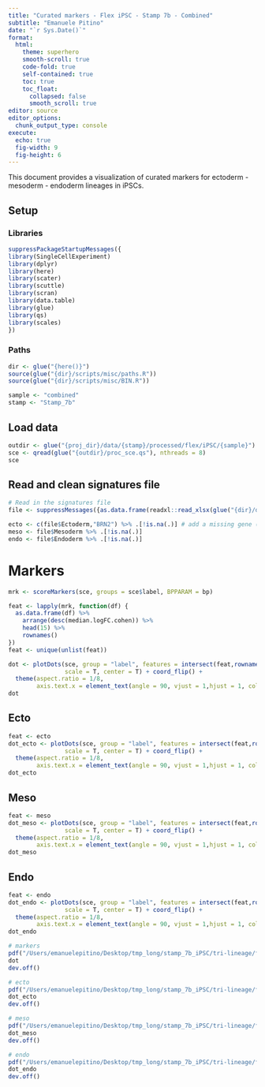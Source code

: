 ```yaml
---
title: "Curated markers - Flex iPSC - Stamp 7b - Combined"
subtitle: "Emanuele Pitino"
date: "`r Sys.Date()`"
format: 
  html:
    theme: superhero
    smooth-scroll: true
    code-fold: true
    self-contained: true
    toc: true
    toc_float: 
      collapsed: false
      smooth_scroll: true
editor: source
editor_options: 
  chunk_output_type: console
execute:
  echo: true
  fig-width: 9     
  fig-height: 6 
---
```

This document provides a visualization of curated markers for ectoderm - mesoderm - endoderm lineages in iPSCs.

## Setup
### Libraries
```r
suppressPackageStartupMessages({
library(SingleCellExperiment)
library(dplyr)
library(here)
library(scater)
library(scuttle)
library(scran)
library(data.table)
library(glue)
library(qs)
library(scales)
})
```

### Paths
```r
dir <- glue("{here()}")
source(glue("{dir}/scripts/misc/paths.R"))
source(glue("{dir}/scripts/misc/BIN.R"))

sample <- "combined"
stamp <- "Stamp_7b"
```

## Load data
```r
outdir <- glue("{proj_dir}/data/{stamp}/processed/flex/iPSC/{sample}")
sce <- qread(glue("{outdir}/proc_sce.qs"), nthreads = 8)
sce
```

## Read and clean signatures file
```r
# Read in the signatures file
file <- suppressMessages({as.data.frame(readxl::read_xlsx(glue("{dir}/data/stamp_7b/curated_markers/curated_list_tri_lineages.xlsx")))})

ecto <- c(file$Ectoderm,"BRN2") %>% .[!is.na(.)] # add a missing gene (formatting)
meso <- file$Mesoderm %>% .[!is.na(.)]
endo <- file$Endoderm %>% .[!is.na(.)]
```

# Markers
```r
mrk <- scoreMarkers(sce, groups = sce$label, BPPARAM = bp)

feat <- lapply(mrk, function(df) {
  as.data.frame(df) %>%
    arrange(desc(median.logFC.cohen)) %>%
    head(15) %>%
    rownames()
})
feat <- unique(unlist(feat))

dot <- plotDots(sce, group = "label", features = intersect(feat,rownames(sce)), 
                scale = T, center = T) + coord_flip() +
  theme(aspect.ratio = 1/8,
        axis.text.x = element_text(angle = 90, vjust = 1,hjust = 1, color = "black")) 
dot
```


## Ecto
```r
feat <- ecto
dot_ecto <- plotDots(sce, group = "label", features = intersect(feat,rownames(sce)), 
                scale = T, center = T) + coord_flip() +
  theme(aspect.ratio = 1/8,
        axis.text.x = element_text(angle = 90, vjust = 1,hjust = 1, color = "black")) 
dot_ecto
```

## Meso
```r
feat <- meso
dot_meso <- plotDots(sce, group = "label", features = intersect(feat,rownames(sce)), 
                scale = T, center = T) + coord_flip() +
  theme(aspect.ratio = 1/8,
        axis.text.x = element_text(angle = 90, vjust = 1,hjust = 1, color = "black")) 
dot_meso
```

## Endo
```r
feat <- endo
dot_endo <- plotDots(sce, group = "label", features = intersect(feat,rownames(sce)), 
                scale = T, center = T) + coord_flip() +
  theme(aspect.ratio = 1/8,
        axis.text.x = element_text(angle = 90, vjust = 1,hjust = 1, color = "black")) 
dot_endo
```

```r
# markers
pdf("/Users/emanuelepitino/Desktop/tmp_long/stamp_7b_iPSC/tri-lineage/flex/dotplot_markers.pdf", width = 20)
dot
dev.off()

# ecto
pdf("/Users/emanuelepitino/Desktop/tmp_long/stamp_7b_iPSC/tri-lineage/flex/dotplot ectoderm markers.pdf", width = 15)
dot_ecto
dev.off()

# meso
pdf("/Users/emanuelepitino/Desktop/tmp_long/stamp_7b_iPSC/tri-lineage/flex/dotplot mesoderm markers.pdf", width = 15)
dot_meso
dev.off()

# endo
pdf("/Users/emanuelepitino/Desktop/tmp_long/stamp_7b_iPSC/tri-lineage/flex/dotplot endoderm markers.pdf", width = 15)
dot_endo
dev.off()
```




